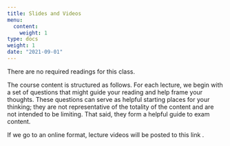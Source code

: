 ```yaml
---
title: Slides and Videos
menu:
  content:
    weight: 1
type: docs
weight: 1
date: "2021-09-01"
---
```


There are no required readings for this class.

The course content is structured as follows. For each lecture, we begin with a set of questions that might guide your reading and help frame your thoughts. These questions can serve as helpful starting places for your thinking; they are not representative of the totality of the content and are not intended to be limiting. That said, they form a helpful guide to exam content.

If we go to an online format, lecture videos will be posted to this link [<i class="fas fa-film"></i>]().
